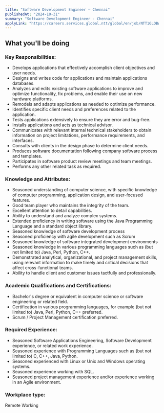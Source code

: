 ```yaml
---
title: "Software Development Engineer – Chennai"
publishedAt: "2024-10-31"
summary: "Software Development Engineer - Chennai"
applyLink: "https://careers.services.global.ntt/global/en/job/NTT1GLOBALR118229EXTERNALENGLOBAL/Software-Development-Engineer"
---
```


## What you'll be doing

### Key Responsibilities:

- Develops applications that effectively accomplish client objectives and user needs.
- Designs and writes code for applications and maintain applications databases.
- Analyzes and edits existing software applications to improve and optimize functionality, fix problems, and enable their use on new hardware platforms.
- Remodels and adapts applications as needed to optimize performance.
- Identifies specific client needs and preferences related to the application.
- Tests applications extensively to ensure they are error and bug-free.
- Installs applications and acts as technical advisor.
- Communicates with relevant internal technical stakeholders to obtain information on project limitations, performance requirements, and interfaces.
- Consults with clients in the design phase to determine client needs.
- Produces software documentation following company software process and templates.
- Participates in software product review meetings and team meetings.
- Performs any other related task as required.

### Knowledge and Attributes:

- Seasoned understanding of computer science, with specific knowledge of computer programming, application design, and user-focused features.
- Good team player who maintains the integrity of the team.
- Excellent attention to detail capabilities.
- Ability to understand and analyze complex systems.
- Extended proficiency in writing software using the Java Programming Language and a standard object library.
- Seasoned knowledge of software development process
- Seasoned proficiency with agile development such as Scrum
- Seasoned knowledge of software integrated development environments
- Seasoned knowledge in various programming languages such as (but not limited to) Java, Perl, Python, C++.
- Demonstrated analytical, organizational, and project management skills, using relevant information to make timely and critical decisions that affect cross-functional teams.
- Ability to handle client and customer issues tactfully and professionally.

### Academic Qualifications and Certifications:

- Bachelor's degree or equivalent in computer science or software engineering or related field.
- Certification in various programming languages, for example (but not limited to) Java, Perl, Python, C++ preferred.
- Scrum / Project Management certification preferred.

### Required Experience:

- Seasoned Software Applications Engineering, Software Development experience, or related work experience.
- Seasoned experience with Programming Languages such as (but not limited to) C, C++, Java, Python.
- Seasoned experienced with Linux or Unix and Windows operating systems.
- Seasoned experience working with SQL.
- Seasoned project management experience and/or experience working in an Agile environment.

### Workplace type:

Remote Working
